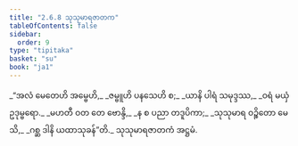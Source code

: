 ```yaml
---
title: "2.6.8 သုသုမာရဇာတက"
tableOfContents: false
sidebar:
  order: 9
type: "tipitaka"
basket: "su"
book: "ja1"
---
```



<DynamicBreadcrumb />

<Division number="115" book="ja1">

<Paragraph number="527" type="verses" book="ja1">
_“အလံ မေတေဟိ အမ္ဗေဟိ,_  
_ဇမ္ဗူဟိ ပနသေဟိ စ;_  
_ယာနိ ပါရံ သမုဒ္ဒဿ,_  
_ဝရံ မယှံ ဥဒုမ္ဗရော._  

</Paragraph>

</Division>
<Division number="116" book="ja1">

<Paragraph number="528" type="verses" book="ja1">
_မဟတီ ဝတ တေ ဗောန္ဒိ,_  
_န စ ပညာ တဒူပိကာ;_  
_သုသုမာရ ဝဉ္စိတော မေသိ,_  
_ဂစ္ဆ ဒါနိ ယထာသုခန်”တိ._  


</Paragraph>
</Division>

<Paragraph number="529" type="center" book="ja1">
သုသုမာရဇာတကံ အဋ္ဌမံ.
</Paragraph>